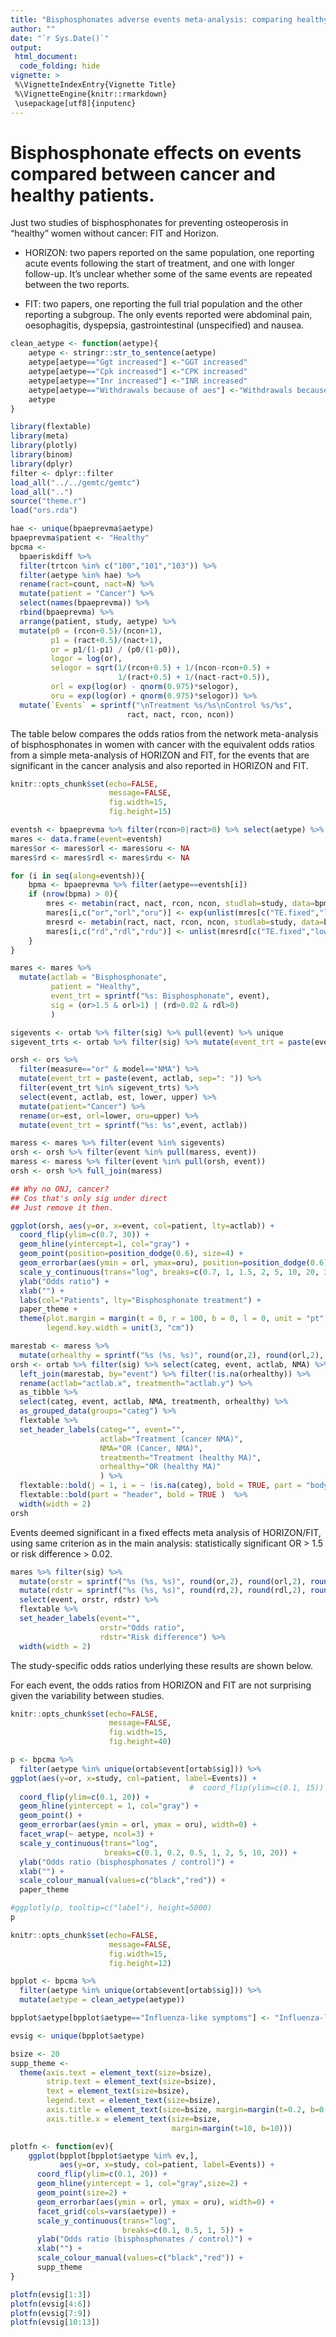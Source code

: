 ```yaml
---
title: "Bisphosphonates adverse events meta-analysis: comparing healthy and cancer patients"
author: ""
date: "`r Sys.Date()`"
output:
 html_document:
  code_folding: hide
vignette: >
 %\VignetteIndexEntry{Vignette Title}
 %\VignetteEngine{knitr::rmarkdown}
 \usepackage[utf8]{inputenc}
---
```


# Bisphosphonate effects on events compared between cancer and healthy patients. 

Just two studies of bisphosphonates for preventing osteoperosis in "healthy" women without cancer: FIT and Horizon.

* HORIZON: two papers reported on the same population, one reporting acute events following the start of treatment, and one with longer follow-up.   It's unclear whether some of the same events are repeated between the two reports. 

* FIT: two papers, one reporting the full trial population and the other reporting a subgroup.  The only events reported were abdominal pain, oesophagitis, dyspepsia, gastrointestinal (unspecified) and nausea.




```r

clean_aetype <- function(aetype){
    aetype <- stringr::str_to_sentence(aetype)
    aetype[aetype=="Ggt increased"] <-"GGT increased"
    aetype[aetype=="Cpk increased"] <-"CPK increased"
    aetype[aetype=="Inr increased"] <-"INR increased"
    aetype[aetype=="Withdrawals because of aes"] <-"Withdrawals because of AEs"
    aetype
}

library(flextable)
library(meta)
library(plotly)
library(binom) 
library(dplyr)
filter <- dplyr::filter
load_all("../../gemtc/gemtc")
load_all("..")
source("theme.r")
load("ors.rda")

hae <- unique(bpaeprevma$aetype) 
bpaeprevma$patient <- "Healthy"
bpcma <-
  bpaeriskdiff %>%
  filter(trtcon %in% c("100","101","103")) %>%
  filter(aetype %in% hae) %>%
  rename(ract=count, nact=N) %>% 
  mutate(patient = "Cancer") %>% 
  select(names(bpaeprevma)) %>% 
  rbind(bpaeprevma) %>%
  arrange(patient, study, aetype) %>%
  mutate(p0 = (rcon+0.5)/(ncon+1),
         p1 = (ract+0.5)/(nact+1),
         or = p1/(1-p1) / (p0/(1-p0)),
         logor = log(or), 
         selogor = sqrt(1/(rcon+0.5) + 1/(ncon-rcon+0.5) +
                        1/(ract+0.5) + 1/(nact-ract+0.5)),
         orl = exp(log(or) - qnorm(0.975)*selogor),
         oru = exp(log(or) + qnorm(0.975)*selogor)) %>%
  mutate(`Events` = sprintf("\nTreatment %s/%s\nControl %s/%s",
                          ract, nact, rcon, ncon))

```

The table below compares the odds ratios from the network meta-analysis of bisphosphonates in women with cancer with the equivalent odds ratios from a simple meta-analysis of HORIZON and FIT, for the events that are significant in the cancer analysis and also reported in HORIZON and FIT. 

```r
knitr::opts_chunk$set(echo=FALSE,
                      message=FALSE,
                      fig.width=15,
                      fig.height=15)
```


```r

eventsh <- bpaeprevma %>% filter(rcon>0|ract>0) %>% select(aetype) %>% unlist %>% as.vector %>% unique
mares <- data.frame(event=eventsh)
mares$or <- mares$orl <- mares$oru <- NA
mares$rd <- mares$rdl <- mares$rdu <- NA

for (i in seq(along=eventsh)){ 
    bpma <- bpaeprevma %>% filter(aetype==eventsh[i])
    if (nrow(bpma) > 0){
        mres <- metabin(ract, nact, rcon, ncon, studlab=study, data=bpma, sm="OR")
        mares[i,c("or","orl","oru")] <- exp(unlist(mres[c("TE.fixed","lower.fixed","upper.fixed")]))
        mresrd <- metabin(ract, nact, rcon, ncon, studlab=study, data=bpma, sm="RD")
        mares[i,c("rd","rdl","rdu")] <- unlist(mresrd[c("TE.fixed","lower.fixed","upper.fixed")])
    }
}

mares <- mares %>%
  mutate(actlab = "Bisphosphonate",
         patient = "Healthy",
         event_trt = sprintf("%s: Bisphosphonate", event),
         sig = (or>1.5 & orl>1) | (rd>0.02 & rdl>0)
         )


```




```r

sigevents <- ortab %>% filter(sig) %>% pull(event) %>% unique
sigevent_trts <- ortab %>% filter(sig) %>% mutate(event_trt = paste(event, actlab, sep=": ")) %>% pull(event_trt) %>% unique

orsh <- ors %>%
  filter(measure=="or" & model=="NMA") %>%
  mutate(event_trt = paste(event, actlab, sep=": ")) %>%
  filter(event_trt %in% sigevent_trts) %>% 
  select(event, actlab, est, lower, upper) %>%
  mutate(patient="Cancer") %>%
  rename(or=est, orl=lower, oru=upper) %>%
  mutate(event_trt = sprintf("%s: %s",event, actlab))

maress <- mares %>% filter(event %in% sigevents)
orsh <- orsh %>% filter(event %in% pull(maress, event))
maress <- maress %>% filter(event %in% pull(orsh, event))
orsh <- orsh %>% full_join(maress)

## Why no ONJ, cancer? 
## Cos that's only sig under direct
## Just remove it then. 

ggplot(orsh, aes(y=or, x=event, col=patient, lty=actlab)) +
  coord_flip(ylim=c(0.7, 30)) +
  geom_hline(yintercept=1, col="gray") + 
  geom_point(position=position_dodge(0.6), size=4) +
  geom_errorbar(aes(ymin = orl, ymax=oru), position=position_dodge(0.6), size=2) +
  scale_y_continuous(trans="log", breaks=c(0.7, 1, 1.5, 2, 5, 10, 20, 30)) +
  ylab("Odds ratio") +
  xlab("") +
  labs(col="Patients", lty="Bisphosphonate treatment") +
  paper_theme +
  theme(plot.margin = margin(t = 0, r = 100, b = 0, l = 0, unit = "pt"),
        legend.key.width = unit(3, "cm"))

marestab <- maress %>%
  mutate(orhealthy = sprintf("%s (%s, %s)", round(or,2), round(orl,2), round(oru,2)))
orsh <- ortab %>% filter(sig) %>% select(categ, event, actlab, NMA) %>%
  left_join(marestab, by="event") %>% filter(!is.na(orhealthy)) %>%
  rename(actlab="actlab.x", treatmenth="actlab.y") %>% 
  as_tibble %>%
  select(categ, event, actlab, NMA, treatmenth, orhealthy) %>%
  as_grouped_data(groups="categ") %>%
  flextable %>% 
  set_header_labels(categ="", event="",
                    actlab="Treatment (cancer NMA)",
                    NMA="OR (Cancer, NMA)",
                    treatmenth="Treatment (healthy MA)",
                    orhealthy="OR (healthy MA)"
                    ) %>% 
  flextable::bold(j = 1, i = ~ !is.na(categ), bold = TRUE, part = "body" ) %>%
  flextable::bold(part = "header", bold = TRUE )  %>%
  width(width = 2)
orsh

```

Events deemed significant in a fixed effects meta analysis of HORIZON/FIT, using same criterion as in the main analysis: statistically significant OR > 1.5 or risk difference > 0.02. 

```r

mares %>% filter(sig) %>%
  mutate(orstr = sprintf("%s (%s, %s)", round(or,2), round(orl,2), round(oru,2))) %>%
  mutate(rdstr = sprintf("%s (%s, %s)", round(rd,2), round(rdl,2), round(rdu,2))) %>%
  select(event, orstr, rdstr) %>%
  flextable %>% 
  set_header_labels(event="",
                    orstr="Odds ratio",
                    rdstr="Risk difference") %>% 
  width(width = 2)

```

The study-specific odds ratios underlying these results are shown below.

For each event, the odds ratios from HORIZON and FIT are not surprising given the variability between studies.

```r
knitr::opts_chunk$set(echo=FALSE,
                      message=FALSE,
                      fig.width=15,
                      fig.height=40)
```



```r

p <- bpcma %>%
  filter(aetype %in% unique(ortab$event[ortab$sig])) %>% 
ggplot(aes(y=or, x=study, col=patient, label=Events)) +
                                        #  coord_flip(ylim=c(0.1, 15)) +
  coord_flip(ylim=c(0.1, 20)) +
  geom_hline(yintercept = 1, col="gray") + 
  geom_point() +
  geom_errorbar(aes(ymin = orl, ymax = oru), width=0) +
  facet_wrap(~ aetype, ncol=3) + 
  scale_y_continuous(trans="log", 
                     breaks=c(0.1, 0.2, 0.5, 1, 2, 5, 10, 20)) +
  ylab("Odds ratio (bisphosphonates / control)") +
  xlab("") +
  scale_colour_manual(values=c("black","red")) +
  paper_theme

#ggplotly(p, tooltip=c("label"), height=5000)
p

```


```r
knitr::opts_chunk$set(echo=FALSE,
                      message=FALSE,
                      fig.width=15,
                      fig.height=12)
```

```r

bpplot <- bpcma %>%
  filter(aetype %in% unique(ortab$event[ortab$sig])) %>%
  mutate(aetype = clean_aetype(aetype))

bpplot$aetype[bpplot$aetype=="Influenza-like symptoms"] <- "Influenza-like"

evsig <- unique(bpplot$aetype)

bsize <- 20
supp_theme <-
  theme(axis.text = element_text(size=bsize),
        strip.text = element_text(size=bsize),
        text = element_text(size=bsize),
        legend.text = element_text(size=bsize),
        axis.title = element_text(size=bsize, margin=margin(t=0.2, b=0.2)),
        axis.title.x = element_text(size=bsize,
                                    margin=margin(t=10, b=10)))

plotfn <- function(ev){ 
    ggplot(bpplot[bpplot$aetype %in% ev,],
           aes(y=or, x=study, col=patient, label=Events)) +
      coord_flip(ylim=c(0.1, 20)) +
      geom_hline(yintercept = 1, col="gray",size=2) + 
      geom_point(size=2) +
      geom_errorbar(aes(ymin = orl, ymax = oru), width=0) +
      facet_grid(cols=vars(aetype)) + 
      scale_y_continuous(trans="log", 
                         breaks=c(0.1, 0.5, 1, 5)) +
      ylab("Odds ratio (bisphosphonates / control)") +
      xlab("") +
      scale_colour_manual(values=c("black","red")) +
      supp_theme
}

plotfn(evsig[1:3])
plotfn(evsig[4:6])
plotfn(evsig[7:9])
plotfn(evsig[10:13])

```
